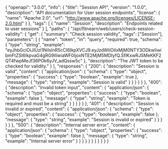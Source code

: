 {
  "openapi": "3.0.0",
  "info": {
    "title": "Session API",
    "version": "1.0.0",
    "description": "API documentation for User session endpoints",
    "license": {
      "name": "Apache 2.0",
      "url": "http://www.apache.org/licenses/LICENSE-2.0.html"
    }
  },
  "tags": [
    {
      "name": "Session",
      "description": "Endpoints related to user sessions"
    }
  ],
  "paths": {
    "/api/fitnearn/web/users/check-session-validity": {
      "get": {
        "summary": "Check session validity",
        "tags": ["Session"],
        "parameters": [
          {
            "name": "token",
            "in": "query",
            "required": true,
            "schema": {
              "type": "string",
              "example": "eyJhbGciOiJIUzI1NiIsInR5cCI6IkpXVCJ9.eyJzdWIiOiIxMjM0NTY3ODkwIiwibmFtZSI6IkpvaG4gRG9lIiwiaWF0IjoxNTE2MjM5MDIyfQ.SflKxwRJSMeKKF2QT4fwpMeJf36POk6yJV_adQssw5c"
            },
            "description": "The JWT token to be checked for validity."
          }
        ],
        "responses": {
          "200": {
            "description": "Session is valid",
            "content": {
              "application/json": {
                "schema": {
                  "type": "object",
                  "properties": {
                    "success": {
                      "type": "boolean",
                      "example": true
                    },
                    "message": {
                      "type": "string",
                      "example": "Session is valid"
                    }
                  }
                }
              }
            }
          },
          "400": {
            "description": "Invalid token input",
            "content": {
              "application/json": {
                "schema": {
                  "type": "object",
                  "properties": {
                    "success": {
                      "type": "boolean",
                      "example": false
                    },
                    "message": {
                      "type": "string",
                      "example": "Token is required and must be a string"
                    }
                  }
                }
              }
            }
          },
          "401": {
            "description": "Session is invalid or expired",
            "content": {
              "application/json": {
                "schema": {
                  "type": "object",
                  "properties": {
                    "success": {
                      "type": "boolean",
                      "example": false
                    },
                    "message": {
                      "type": "string",
                      "example": "Session is invalid or expired"
                    }
                  }
                }
              }
            }
          },
          "500": {
            "description": "Internal server error",
            "content": {
              "application/json": {
                "schema": {
                  "type": "object",
                  "properties": {
                    "success": {
                      "type": "boolean",
                      "example": false
                    },
                    "message": {
                      "type": "string",
                      "example": "Internal server error"
                    }
                  }
                }
              }
            }
          }
        }
      }
    }
  }
}